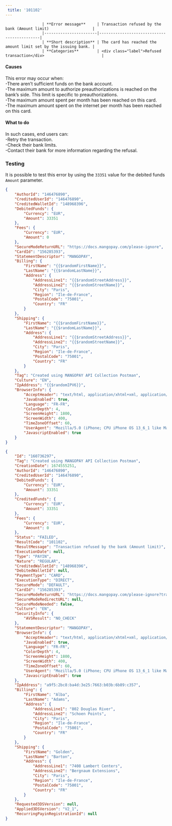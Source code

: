 ---  
 title: '101102'  
---  


                    | **Error message**     | Transaction refused by the bank (Amount limit)                   |
                    |-----------------------|--------------------------------------------|
                    | **Short description** | The card has reached the amount limit set by the issuing bank. |
                    | **Categories**        | <div class="label">Refused transaction</div>                         |
                  

#### Causes  

This error may occur when:  
-There aren’t sufficient funds on the bank account.  
-The maximum amount to authorize preauthorizations is reached on the bank’s side. This limit is specific to preauthorizations.  
-The maximum amount spent per month has been reached on this card.  
-The maximum amount spent on the internet per month has been reached on this card.  

#### What to do  

In such cases, end users can:  
-Retry the transaction.  
-Check their bank limits.  
-Contact their bank for more information regarding the refusal.  

### Testing  

It is possible to test this error by using the `33351` value for the debited funds `Amount` parameter.  
```json Request exemple
{
    "AuthorId": "146476890",
    "CreditedUserId": "146476890",
    "CreditedWalletId": "148968396",
    "DebitedFunds": {
        "Currency": "EUR",
        "Amount": 33351
    },
    "Fees": {
        "Currency": "EUR",
        "Amount": 0
    },
    "SecureModeReturnURL": "https://docs.mangopay.com/please-ignore",
    "CardId": "156285393",
    "StatementDescriptor": "MANGOPAY",
    "Billing": {
        "FirstName": "{{$randomFirstName}}",
        "LastName": "{{$randomLastName}}",
        "Address": {
            "AddressLine1": "{{$randomStreetAddress}}",
            "AddressLine2": "{{$randomStreetName}}",
            "City": "Paris",
            "Region": "Ile-de-France",
            "PostalCode": "75001",
            "Country": "FR"
        }
    },
    "Shipping": {
        "FirstName": "{{$randomFirstName}}",
        "LastName": "{{$randomLastName}}",
        "Address": {
            "AddressLine1": "{{$randomStreetAddress}}",
            "AddressLine2": "{{$randomStreetName}}",
            "City": "Paris",
            "Region": "Ile-de-France",
            "PostalCode": "75001",
            "Country": "FR"
        }
    },
    "Tag": "Created using MANGOPAY API Collection Postman",
    "Culture": "EN",
    "IpAddress": "{{$randomIPV6}}",
    "BrowserInfo": {
        "AcceptHeader": "text/html, application/xhtml+xml, application/xml;q=0.9, /;q=0.8",
        "JavaEnabled": true,
        "Language": "FR-FR",
        "ColorDepth": 4,
        "ScreenHeight": 1800,
        "ScreenWidth": 400,
        "TimeZoneOffset": 60,
        "UserAgent": "Mozilla/5.0 (iPhone; CPU iPhone OS 13_6_1 like Mac OS X) AppleWebKit/605.1.15 (KHTML, like Gecko) Mobile/15E148",
        "JavascriptEnabled": true       
    }
}
```  
```json API Response
{
    "Id": "160736297",
    "Tag": "Created using MANGOPAY API Collection Postman",
    "CreationDate": 1674555251,
    "AuthorId": "146476890",
    "CreditedUserId": "146476890",
    "DebitedFunds": {
        "Currency": "EUR",
        "Amount": 33351
    },
    "CreditedFunds": {
        "Currency": "EUR",
        "Amount": 33351
    },
    "Fees": {
        "Currency": "EUR",
        "Amount": 0
    },
    "Status": "FAILED",
    "ResultCode": "101102",
    "ResultMessage": "Transaction refused by the bank (Amount limit)",
    "ExecutionDate": null,
    "Type": "PAYIN",
    "Nature": "REGULAR",
    "CreditedWalletId": "148968396",
    "DebitedWalletId": null,
    "PaymentType": "CARD",
    "ExecutionType": "DIRECT",
    "SecureMode": "DEFAULT",
    "CardId": "156285393",
    "SecureModeReturnURL": "https://docs.mangopay.com/please-ignore?transactionId=160736297",
    "SecureModeRedirectURL": null,
    "SecureModeNeeded": false,
    "Culture": "EN",
    "SecurityInfo": {
        "AVSResult": "NO_CHECK"
    },
    "StatementDescriptor": "MANGOPAY",
    "BrowserInfo": {
        "AcceptHeader": "text/html, application/xhtml+xml, application/xml;q=0.9, /;q=0.8",
        "JavaEnabled": true,
        "Language": "FR-FR",
        "ColorDepth": 4,
        "ScreenHeight": 1800,
        "ScreenWidth": 400,
        "TimeZoneOffset": 60,
        "UserAgent": "Mozilla/5.0 (iPhone; CPU iPhone OS 13_6_1 like Mac OS X) AppleWebKit/605.1.15 (KHTML, like Gecko) Mobile/15E148",
        "JavascriptEnabled": true
    },
    "IpAddress": "a9f5:2bc8:ba4d:3e25:7663:b03b:6b89:c357",
    "Billing": {
        "FirstName": "Alba",
        "LastName": "Adams",
        "Address": {
            "AddressLine1": "802 Douglas River",
            "AddressLine2": "Schoen Points",
            "City": "Paris",
            "Region": "Ile-de-France",
            "PostalCode": "75001",
            "Country": "FR"
        }
    },
    "Shipping": {
        "FirstName": "Golden",
        "LastName": "Barton",
        "Address": {
            "AddressLine1": "7408 Lambert Centers",
            "AddressLine2": "Bergnaum Extensions",
            "City": "Paris",
            "Region": "Ile-de-France",
            "PostalCode": "75001",
            "Country": "FR"
        }
    },
    "Requested3DSVersion": null,
    "Applied3DSVersion": "V2_1",
    "RecurringPayinRegistrationId": null
}
```